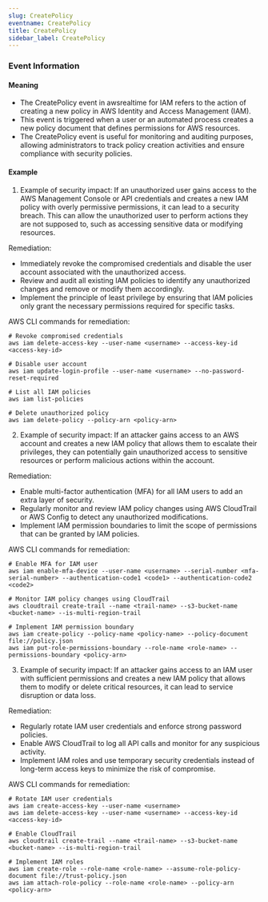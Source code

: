 ```yaml
--- 
slug: CreatePolicy
eventname: CreatePolicy
title: CreatePolicy
sidebar_label: CreatePolicy
---
```

                       
### Event Information

#### Meaning

- The CreatePolicy event in awsrealtime for IAM refers to the action of creating a new policy in AWS Identity and Access Management (IAM).
- This event is triggered when a user or an automated process creates a new policy document that defines permissions for AWS resources.
- The CreatePolicy event is useful for monitoring and auditing purposes, allowing administrators to track policy creation activities and ensure compliance with security policies.

#### Example

1. Example of security impact: If an unauthorized user gains access to the AWS Management Console or API credentials and creates a new IAM policy with overly permissive permissions, it can lead to a security breach. This can allow the unauthorized user to perform actions they are not supposed to, such as accessing sensitive data or modifying resources.

Remediation:
- Immediately revoke the compromised credentials and disable the user account associated with the unauthorized access.
- Review and audit all existing IAM policies to identify any unauthorized changes and remove or modify them accordingly.
- Implement the principle of least privilege by ensuring that IAM policies only grant the necessary permissions required for specific tasks.

AWS CLI commands for remediation:
```
# Revoke compromised credentials
aws iam delete-access-key --user-name <username> --access-key-id <access-key-id>

# Disable user account
aws iam update-login-profile --user-name <username> --no-password-reset-required

# List all IAM policies
aws iam list-policies

# Delete unauthorized policy
aws iam delete-policy --policy-arn <policy-arn>
```

2. Example of security impact: If an attacker gains access to an AWS account and creates a new IAM policy that allows them to escalate their privileges, they can potentially gain unauthorized access to sensitive resources or perform malicious actions within the account.

Remediation:
- Enable multi-factor authentication (MFA) for all IAM users to add an extra layer of security.
- Regularly monitor and review IAM policy changes using AWS CloudTrail or AWS Config to detect any unauthorized modifications.
- Implement IAM permission boundaries to limit the scope of permissions that can be granted by IAM policies.

AWS CLI commands for remediation:
```
# Enable MFA for IAM user
aws iam enable-mfa-device --user-name <username> --serial-number <mfa-serial-number> --authentication-code1 <code1> --authentication-code2 <code2>

# Monitor IAM policy changes using CloudTrail
aws cloudtrail create-trail --name <trail-name> --s3-bucket-name <bucket-name> --is-multi-region-trail

# Implement IAM permission boundary
aws iam create-policy --policy-name <policy-name> --policy-document file://policy.json
aws iam put-role-permissions-boundary --role-name <role-name> --permissions-boundary <policy-arn>
```

3. Example of security impact: If an attacker gains access to an IAM user with sufficient permissions and creates a new IAM policy that allows them to modify or delete critical resources, it can lead to service disruption or data loss.

Remediation:
- Regularly rotate IAM user credentials and enforce strong password policies.
- Enable AWS CloudTrail to log all API calls and monitor for any suspicious activity.
- Implement IAM roles and use temporary security credentials instead of long-term access keys to minimize the risk of compromise.

AWS CLI commands for remediation:
```
# Rotate IAM user credentials
aws iam create-access-key --user-name <username>
aws iam delete-access-key --user-name <username> --access-key-id <access-key-id>

# Enable CloudTrail
aws cloudtrail create-trail --name <trail-name> --s3-bucket-name <bucket-name> --is-multi-region-trail

# Implement IAM roles
aws iam create-role --role-name <role-name> --assume-role-policy-document file://trust-policy.json
aws iam attach-role-policy --role-name <role-name> --policy-arn <policy-arn>
```


 